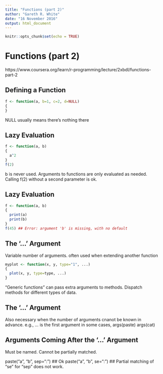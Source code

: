 ```yaml
---
title: "Functions (part 2)"
author: "Gareth R. White"
date: "16 November 2016"
output: html_document
---
```


```r
knitr::opts_chunk$set(echo = TRUE)
```

# Functions (part 2)
https://www.coursera.org/learn/r-programming/lecture/2xbdl/functions-part-2

## Defining a Function

```r
f <- function(a, b=1, c=2, d=NULL)
{
}
```

NULL usually means there's nothing there

## Lazy Evaluation

```r
f <- function(a, b)
{
  a^2
}
f(2)
```

b is never used.
Arguments to functions are only evaluated as needed.
Calling f(2) without a second parameter is ok.


## Lazy Evaluation

```r
f <- function(a, b)
{
  print(a)
  print(b)
}
f(45) ## Error: argument 'b' is missing, with no default
```

## The '...' Argument

Variable number of arguments.
often used when extending another function

```r
myplot <- function(x, y, type="1", ...)
{
  plot(x, y, type=type, ...)
}
```

"Generic functions" can pass extra arguments to methods.
Dispatch methods for different types of data.

## The '...' Argument
Also necessary when the number of arguments cnanot be known in advance.
e.g., ... is the first argument in some cases,
args(paste)
args(cat)

## Arguments Coming After the '...' Argument
Must be named.
Cannot be partially matched.

paste("a", "b", sep=":") ## Ok
paste("a", "b", se=":") ## Partial matching of "se" for "sep" does not work.
